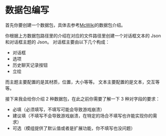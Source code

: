 # 数据包编写

首先你要创建一个数据包，具体去参考[McWiki](https://zh.minecraft.wiki/w/%E6%95%B0%E6%8D%AE%E5%8C%85)的数据包介绍。

你根据上方数据包路径里的介绍在对应的文件路径里创建一个对话框文本的 Json 和对话框主题的 Json。
对话框主要由以下几个构成：
- 对话框
- 选项
- 历史聊天记录按钮
- 立绘

而主题主要配置的是其材质，位置，大小等等。
文本主要配置的是文本，交互等等。

接下来我会给你介绍 2 种数据包，在此之前你需要了解一下 3 种对字段的要求：
- 必填（必须填写，不填写可能会导致游戏崩溃）
- 建议填（不填写不会导致游戏崩溃，在特定的场合不填写也许能实现你的需求）
- 可选（模组提供了默认值或者是扩展功能，你不填写也没问题）